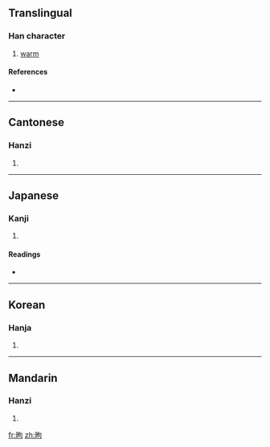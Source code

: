 ==Translingual==

===Han character===
{{Han char|rn=72|rad=日|as=05|sn=9|four=6702<sub>0</sub>|canj=日心口 (APR)}}

# [[warm]]

====References====
* {{Han ref|kx=0493.190|dkj=13852|dj=0857.070|hdz=21502.090|uh=662B|ud=26155|bh=CEF3|bd=52979}}

----

==Cantonese==

===Hanzi===
{{yue-hanzi|jyut=|y=heui2}}

# {{defn|Cantonese}}

----

==Japanese==

===Kanji===
{{ja-kanji|grade=|rs=日05}}

# {{defn|Japanese}}

====Readings====
* {{ja-readings|on=[[く]] (ku), [[きょう]] (kyō)|kun=[[あたたか]] (atataka)}}

----

==Korean==

===Hanja===
{{ko-hanja|hangeul=구|eumhun=|rv=gu|mr=ku|y=kwu}}

# {{defn|Korean}}

----

==Mandarin==

===Hanzi===
{{cmn-hanzi|pin=[[xǔ]] ([[xu3]])|wg=hsü<sup>3</sup>}}

# {{defn|Mandarin}}

[[fr:昫]]
[[zh:昫]]
